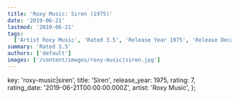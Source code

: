```yaml
---
title: 'Roxy Music: Siren (1975)'
date: '2019-06-21'
lastmod: '2019-06-21'
tags:
  ['Artist Roxy Music', 'Rated 3.5', 'Release Year 1975', 'Release Decade 1970']
summary: 'Rated 3.5'
authors: ['default']
images: ['/content/images/roxy-music|siren.jpg']
---
```


  key: 'roxy-music|siren',
  title: 'Siren',
  release_year: 1975,
  rating: 7,
  rating_date: '2019-06-21T00:00:00.000Z',
  artist: 'Roxy Music',
};

<MusicRating data={data} />
